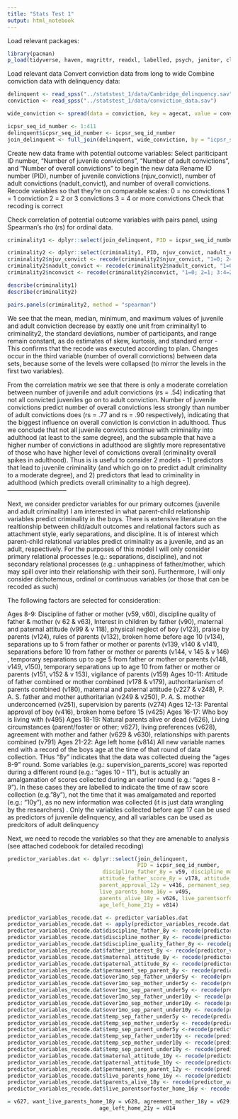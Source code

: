 ```yaml
---
title: "Stats Test 1"
output: html_notebook
---
```


Load relevant packages:
```r
library(pacman)
p_load(tidyverse, haven, magrittr, readxl, labelled, psych, janitor, class, caret, vcd, e1071, readr, stringr, knitr, kableExtra, broom, boot, gmodels, glmnet, MASS, leaps, Metrics, ISLR, randomForest, tree, gbm, car)
```

Load relevant data
Convert conviction data from long to wide
Combine conviction data with delinquency data:
```r
delinquent <- read_spss("../statstest_1/data/Cambridge_delinquency.sav")
conviction <- read_spss("../statstest_1/data/conviction_data.sav")

wide_conviction <- spread(data = conviction, key = agecat, value = convicted)

icpsr_seq_id_number <- 1:411
delinquent$icpsr_seq_id_number <- icpsr_seq_id_number
join_delinquent <- full_join(delinquent, wide_conviction, by = "icpsr_seq_id_number")
```
Create new data frame with potential outcome variables:
Select pariticipant ID number, "Number of juvenile convictions", "Number of adult convictions", and "Number of overall convictions" to begin the new data 
Rename ID number (PID), number of juvenile convictions (njuv_convict), number of adult convictions (nadult_convict), and number of overall convictions.
Recode variables so that they're on comparable scales:
0 = no convictions
1 = 1 conviction
2 = 2 or 3 convictions
3 = 4 or more convictions
Check that recoding is correct

Check correlation of potential outcome variables with pairs panel, using Spearman's rho (rs) for ordinal data.
```r
criminality1 <- dplyr::select(join_delinquent, PID = icpsr_seq_id_number, njuv_convict = v28, nadult_convict = v29, nconvict = v30)

criminality2 <- dplyr::select(criminality1, PID, njuv_convict, nadult_convict, nconvict)
criminality2$njuv_convict <- recode(criminality2$njuv_convict, "1=0; 2=1; 3=2; 4=3")
criminality2$nadult_convict <- recode(criminality2$nadult_convict, "1=0; 2=1; 3=2; 4=3")
criminality2$nconvict <- recode(criminality2$nconvict, "1=0; 2=1; 3:4=2; 5:6=3")

describe(criminality1)
describe(criminality2)

pairs.panels(criminality2, method = "spearman")
```
We see that the mean, median, minimum, and maximum values of juvenile and adult conviction decrease by eaxtly one unit from criminality1 to criminality2, the standard deviations, number of participants, and range remain constant, as do estimates of skew, kurtosis, and standard error - This confirms that the recode was executed according to plan. Changes occur in the third variable (number of overall convictions) between data sets, because some of the levels were collapsed (to mirror the levels in the first two variables).

From the correlation matrix we see that there is only a moderate correlation between number of juvenile and adult convictions (rs = .54) indicating that not all convicted juveniles go on to adult conviction. Number of juvenile convictions predict number of overall convictions less strongly than number of adult convictions does (rs = .77 and rs = .90 respectively), indicating that the biggest influence on overall conviction is conviction in adulthood. Thus we conclude that not all juvenile convicts continue with criminality into adulthood (at least to the same degree), and the subsample that have a higher number of convictions in adulthood are slightly more representative of those who have higher level of convictions overall (criminality overall spikes in adulthood).
Thus is is useful to consider 2 models - 1) predictors that lead to juvenile criminality (and which go on to predict adult criminality to a moderate degree), and 2) predictors that lead to criminality in adulthood (which predicts overall criminality to a high degree).
-----------------------------

Next, we consider predictor variables for our primary outcomes (juvenile and adult criminality)
I am interested in what parent-child relationship variables predict criminality in the boys. There is extensive literature on the realtionship between child/adult outcomes and relational factors such as attachment style, early separations, and discipline. It is of interest which parent-child relational variables predict criminality as a juvenile, and as an adult, respectively. For the purposes of this model I will only consider primary relational processes (e.g.: separations, discipline), and not secondary relational processes (e.g.: unhappiness of father/mother, which may spill over into their relationship with their son). Furthermore, I will only consider dichotemous, ordinal or continuous variables (or those that can be recoded as such)

The following factors are selected for consideration:

Ages 8-9: Discipline of father or mother (v59, v60), discipline quality of father & mother (v 62 & v63), Interest in children by father (v90), maternal and paternal attitude (v99 & v 118), physical neglect of boy (v123), praise by parents (v124), rules of parents (v132), broken home before age 10 (v134), separations up to 5 from father or mother or parents (v139, v140 & v141), separations before 10 from father or mother or parents (v144, v 145 & v 146) , temporary separations up to age 5 from father or mother or parents (v148, v149, v150), temporary separations up to age 10 from father or mother or parents (v151, v152 & v 153), vigilance of parents (v159)
Ages 10-11: Attitude of father combined or mother combined (v178 & v179), authoritarianism of parents combined (v180), maternal and paternal attitude (v227 & v248),  P. A. S. father and mother authoritarian (v249 & v250), P. A. S. mother underconcerned (v251), supervision by parents (v274)
Ages 12-13: Parental approval of boy (v416), broken home before 15 (v425)
Ages 16-17: Who boy is living with (v495)
Ages 18-19: Natural parents alive or dead (v626), Living circumstances (parent/foster or other; v627), living preferences (v628), agreement with mother and father (v629 & v630), relationships with parents combined (v791)
Ages 21-22: Age left home (v814)
All new variable names end with a record of the boys age at the time of that round of data collection. THus "8y" indicates that the data was collected dueing the "ages 8-9" round. Some variables (e.g.: supervision_parents_score) was reported during a different round (e.g.: "ages 10 - 11"), but is actually an amalgamation of scores collected during an earlier round (e.g.: "ages 8 - 9"). In these cases they are labelled to indicate the time of raw score collection (e.g."8y"), not the time that it was amalgamated and reported (e.g.: "10y"), as no new information was collected (it is just data wrangling by the researchers) .
Only the variables collected before age 17 can be used as predictors of juvenile delinquency, and all variables can be used as predcitors of adult delinquency

Next, we need to recode the variables so that they are amenable to analysis (see attached codebook for detailed recoding)
```r
predictor_variables.dat <- dplyr::select(join_delinquent, 
                                         PID = icpsr_seq_id_number,
                              discipline_father_8y = v59, discipline_mother_8y = v60, discipline_quality_father_8y = v62, discipline_quality_mother_8y = v63,           father_interest_8y = v90, maternal_attitude_8y = v99, paternal_attitude_8y = v118,              neglected_8y = v123, parent_praise_8y = v124, parent_rules_8y = v132, permanent_sep_parent_8y = v134, over1mo_sep_father_under5y = v139, over1mo_sep_mother_under5y = v140, over1mo_sep_parent_under5y = v141, over1mo_sep_father_under10y = v144, over1mo_sep_mother_under10y = v145, over1mo_sep_parent_under10y = v146, temp_sep_father_under5y = v148, temp_sep_mother_under5y = v149, temp_sep_parent_under5y = v150, temp_sep_father_under10y = v151, temp_sep_mother_under10y = v152, temp_sep_parent_under10y = v153, parent_vigilance_8y = v159,
                             attitude_father_score_8y = v178, attitude_mother_score_8y = v179, pas_authoritarianism_parents_10y = v180, maternal_attitude_10y = v227, paternal_attitude_10y = v248, pas_authoritarianism_father_10y = v249, pas_authoritarianism_mother_10y = v250,pas_underconcerned_mother_10y = v251, supervision_parents_score_8y = v274,
                             parent_approval_12y = v416, permanent_sep_parent_12y = v425,
                             live_parents_home_16y = v495,
                             parents_alive_18y = v626, live_parentsorfoster_home_16y = v627, want_live_parents_home_18y = v628, agreement_mother_18y = v629, agreement_father_18y = v630, harmony_parents_score_18y = v791,
                             age_left_home_21y = v814)

predictor_variables_recode.dat <- predictor_variables.dat
predictor_variables_recode.dat <- apply(predictor_variables_recode.dat, 2, function(x) {x[x == 0] <- NA; x})
predictor_variables_recode.dat$discipline_father_8y <- recode(predictor_variables_recode.dat$discipline_father_8y, "2=3; 3=2; 4=2; 5=3; 6=NA")
predictor_variables_recode.dat$discipline_mother_8y <- recode(predictor_variables_recode.dat$discipline_mother_8y, "2=3; 3=2; 4=2; 5=3; 6=NA")
predictor_variables_recode.dat$discipline_quality_father_8y <- recode(predictor_variables_recode.dat$discipline_quality_father_8y, "4=2; 5=NA") predictor_variables_recode.dat$discipline_quality_mother_8y <- recode(predictor_variables_recode.dat$discipline_quality_mother_8y, "4=2; 5=NA")
predictor_variables_recode.dat$father_interest_8y <- recode(predictor_variables_recode.dat$father_interest_8y, "3=NA")
predictor_variables_recode.dat$maternal_attitude_8y <- recode(predictor_variables_recode.dat$maternal_attitude_8y, "3=2; 4:6=3; 7=NA")
predictor_variables_recode.dat$paternal_attitude_8y <- recode(predictor_variables_recode.dat$paternal_attitude_8y, "4=2; 5:6=NA")
predictor_variables_recode.dat$permanent_sep_parent_8y <- recode(predictor_variables_recode.dat$permanent_sep_parent_8y, "3=2")
predictor_variables_recode.dat$over1mo_sep_father_under5y <- recode(predictor_variables_recode.dat$over1mo_sep_father_under5y, "3=2")
predictor_variables_recode.dat$over1mo_sep_mother_under5y <- recode(predictor_variables_recode.dat$over1mo_sep_mother_under5y, "3=2")
predictor_variables_recode.dat$over1mo_sep_parent_under5y <- recode(predictor_variables_recode.dat$over1mo_sep_parent_under5y, "3=2")
predictor_variables_recode.dat$over1mo_sep_father_under10y <- recode(predictor_variables_recode.dat$over1mo_sep_father_under10y, "3=2")
predictor_variables_recode.dat$over1mo_sep_mother_under10y <- recode(predictor_variables_recode.dat$over1mo_sep_mother_under10y, "3=2")
predictor_variables_recode.dat$over1mo_sep_parent_under10y <- recode(predictor_variables_recode.dat$over1mo_sep_parent_under10y, "3=2")
predictor_variables_recode.dat$temp_sep_father_under5y <- recode(predictor_variables_recode.dat$temp_sep_father_under5y, "3=2")
predictor_variables_recode.dat$temp_sep_mother_under5y <- recode(predictor_variables_recode.dat$temp_sep_mother_under5y, "3=2")
predictor_variables_recode.dat$temp_sep_parent_under5y <-recode(predictor_variables_recode.dat$temp_sep_parent_under5y, "3=2")
predictor_variables_recode.dat$temp_sep_father_under10y <- recode(predictor_variables_recode.dat$temp_sep_father_under10y, "3=2")
predictor_variables_recode.dat$temp_sep_mother_under10y <- recode(predictor_variables_recode.dat$temp_sep_mother_under10y, "3=2")
predictor_variables_recode.dat$temp_sep_parent_under10y <- recode(predictor_variables_recode.dat$temp_sep_parent_under10y, "3=2")
predictor_variables_recode.dat$maternal_attitude_10y <- recode(predictor_variables_recode.dat$maternal_attitude_10y, "3=2; 4:5=3; 6=NA")
predictor_variables_recode.dat$paternal_attitude_10y <- recode(predictor_variables_recode.dat$paternal_attitude_10y, "4=2; 5:6=NA")
predictor_variables_recode.dat$permanent_sep_parent_12y <- recode(predictor_variables_recode.dat$permanent_sep_parent_12y, "3=2")
predictor_variables_recode.dat$live_parents_home_16y <- recode(predictor_variables_recode.dat$live_parents_home_16y, "3=2")
predictor_variables_recode.dat$parents_alive_18y <- recode(predictor_variables_recode.dat$parents_alive_18y, "3=2; 4=3")
predictor_variables_recode.dat$live_parentsorfoster_home_16y <- recode(predictor_variables_recode.dat$live_parentsorfoster_home_16y, "2:3=1; 4:6=2; 9=NA")

= v627, want_live_parents_home_18y = v628, agreement_mother_18y = v629, agreement_father_18y = v630, harmony_parents_score_18y = v791,
                             age_left_home_21y = v814
```


